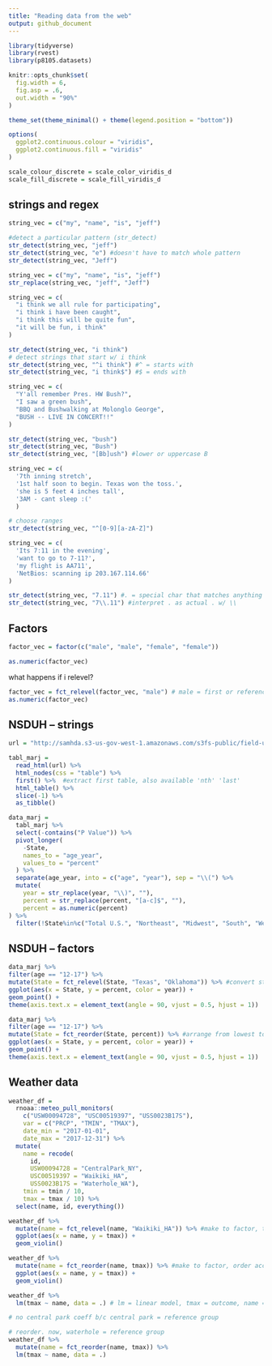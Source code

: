 ```yaml
---
title: "Reading data from the web"
output: github_document
---
```


```r
library(tidyverse)
library(rvest)
library(p8105.datasets)

knitr::opts_chunk$set(
  fig.width = 6,
  fig.asp = .6,
  out.width = "90%"
)

theme_set(theme_minimal() + theme(legend.position = "bottom"))

options(
  ggplot2.continuous.colour = "viridis",
  ggplot2.continuous.fill = "viridis"
)

scale_colour_discrete = scale_color_viridis_d
scale_fill_discrete = scale_fill_viridis_d
```

## strings and regex

```r
string_vec = c("my", "name", "is", "jeff")

#detect a particular pattern (str_detect)
str_detect(string_vec, "jeff")
str_detect(string_vec, "e") #doesn't have to match whole pattern
str_detect(string_vec, "Jeff")
```

```r
string_vec = c("my", "name", "is", "jeff")
str_replace(string_vec, "jeff", "Jeff")
```

```r
string_vec = c(
  "i think we all rule for participating",
  "i think i have been caught",
  "i think this will be quite fun",
  "it will be fun, i think"
)

str_detect(string_vec, "i think")
# detect strings that start w/ i think
str_detect(string_vec, "^i think") #^ = starts with
str_detect(string_vec, "i think$") #$ = ends with
```

```r
string_vec = c(
  "Y'all remember Pres. HW Bush?",
  "I saw a green bush",
  "BBQ and Bushwalking at Molonglo George",
  "BUSH -- LIVE IN CONCERT!!"
)

str_detect(string_vec, "bush")
str_detect(string_vec, "Bush")
str_detect(string_vec, "[Bb]ush") #lower or uppercase B
```

```r
string_vec = c(
  '7th inning stretch',
  '1st half soon to begin. Texas won the toss.',
  'she is 5 feet 4 inches tall',
  '3AM - cant sleep :('
  )

# choose ranges
str_detect(string_vec, "^[0-9][a-zA-Z]")
```

```r
string_vec = c(
  'Its 7:11 in the evening',
  'want to go to 7-11?',
  'my flight is AA711',
  'NetBios: scanning ip 203.167.114.66'
)

str_detect(string_vec, "7.11") #. = special char that matches anything
str_detect(string_vec, "7\\.11") #interpret . as actual . w/ \\
```

## Factors

```r
factor_vec = factor(c("male", "male", "female", "female"))

as.numeric(factor_vec)
```

what happens if i relevel?
```r
factor_vec = fct_relevel(factor_vec, "male") # male = first or reference
as.numeric(factor_vec)
```

## NSDUH -- strings

```r
url = "http://samhda.s3-us-gov-west-1.amazonaws.com/s3fs-public/field-uploads/2k15StateFiles/NSDUHsaeShortTermCHG2015.htm"

tabl_marj =
  read_html(url) %>% 
  html_nodes(css = "table") %>% 
  first() %>%  #extract first table, also available 'nth' 'last'
  html_table() %>% 
  slice(-1) %>% 
  as_tibble()
```

```r
data_marj =
  tabl_marj %>% 
  select(-contains("P Value")) %>% 
  pivot_longer(
    -State, 
    names_to = "age_year",
    values_to = "percent"
  ) %>% 
  separate(age_year, into = c("age", "year"), sep = "\\(") %>% 
  mutate(
    year = str_replace(year, "\\)", ""),
    percent = str_replace(percent, "[a-c]$", ""),
    percent = as.numeric(percent)
) %>% 
  filter(!State%in%c("Total U.S.", "Northeast", "Midwest", "South", "West"))
```

## NSDUH -- factors

```r
data_marj %>% 
filter(age == "12-17") %>%
mutate(State = fct_relevel(State, "Texas", "Oklahoma")) %>% #convert state to factor
ggplot(aes(x = State, y = percent, color = year)) +
geom_point() +
theme(axis.text.x = element_text(angle = 90, vjust = 0.5, hjust = 1))
```

```r
data_marj %>% 
filter(age == "12-17") %>%
mutate(State = fct_reorder(State, percent)) %>% #arrange from lowest to highest percent
ggplot(aes(x = State, y = percent, color = year)) +
geom_point() +
theme(axis.text.x = element_text(angle = 90, vjust = 0.5, hjust = 1))
```

## Weather data

```r
weather_df = 
  rnoaa::meteo_pull_monitors(
    c("USW00094728", "USC00519397", "USS0023B17S"),
    var = c("PRCP", "TMIN", "TMAX"), 
    date_min = "2017-01-01",
    date_max = "2017-12-31") %>%
  mutate(
    name = recode(
      id, 
      USW00094728 = "CentralPark_NY", 
      USC00519397 = "Waikiki_HA",
      USS0023B17S = "Waterhole_WA"),
    tmin = tmin / 10,
    tmax = tmax / 10) %>%
  select(name, id, everything())
```

```r
weather_df %>%
  mutate(name = fct_relevel(name, "Waikiki_HA")) %>% #make to factor, then make Hawaii be first
  ggplot(aes(x = name, y = tmax)) +
  geom_violin()
```

```r
weather_df %>%
  mutate(name = fct_reorder(name, tmax)) %>% #make to factor, order acc. to tmax
  ggplot(aes(x = name, y = tmax)) +
  geom_violin()
```

```r
weather_df %>% 
  lm(tmax ~ name, data = .) # lm = linear model, tmax = outcome, name = predictor

# no central park coeff b/c central park = reference group

# reorder. now, waterhole = reference group
weather_df %>% 
  mutate(name = fct_reorder(name, tmax)) %>% 
  lm(tmax ~ name, data = .)
```


